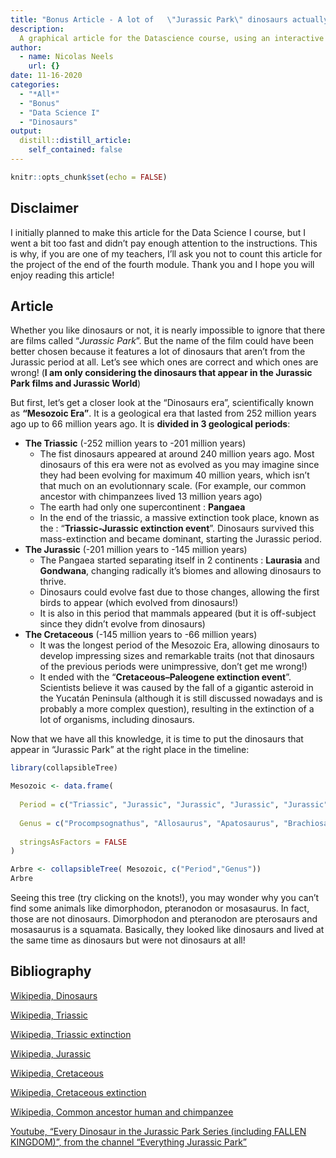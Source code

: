 ```yaml
---
title: "Bonus Article - A lot of   \"Jurassic Park\" dinosaurs actually were not from the Jurassic period"
description:
  A graphical article for the Datascience course, using an interactive dendrogram
author:
  - name: Nicolas Neels
    url: {}
date: 11-16-2020
categories:
  - "*All*"
  - "Bonus"
  - "Data Science I"
  - "Dinosaurs"
output:
  distill::distill_article:
    self_contained: false
---
```


```r
knitr::opts_chunk$set(echo = FALSE)
```


## Disclaimer
I initially planned to make this article for the Data Science I course, but I went a bit too fast and didn't pay enough attention to the instructions. This is why, if you are one of my teachers, I'll ask you not to count this article for the project of the end of the fourth module. Thank you and I hope you will enjoy reading this article!

## Article
Whether you like dinosaurs or not, it is nearly impossible to ignore that there are films called "*Jurassic Park*". But the name of the film could have been better chosen because it features a lot of dinosaurs that aren't from the Jurassic period at all. Let's see which ones are correct and which ones are wrong! (**I am only considering the dinosaurs that appear in the Jurassic Park films and Jurassic World**)

But first, let's get a closer look at the "Dinosaurs era", scientifically known as **"Mesozoic Era"**. It is a geological era that lasted from 252 million years ago up to 66 million years ago. It is **divided in 3 geological periods**:

* **The Triassic** (-252 million years to -201 million years)
    - The fist dinosaurs appeared at around 240 million years ago. Most dinosaurs of this era were not as evolved as you may imagine since they had been evolving for maximum 40 million years, which isn't that much on an evolutionnary scale. (For example, our common ancestor with chimpanzees lived 13 million years ago)
    - The earth had only one supercontinent : **Pangaea**
    - In the end of the triassic, a massive extinction took place, known as the : "**Triassic-Jurassic extinction event**". Dinosaurs survived this mass-extinction and became dominant, starting the Jurassic period.
    
* **The Jurassic** (-201 million years to -145 million years)
    - The Pangaea started separating itself in 2 continents : **Laurasia** and **Gondwana**, changing radically it's biomes and allowing dinosaurs to thrive.
    - Dinosaurs could evolve fast due to those changes, allowing the first birds to appear (which evolved from dinosaurs!)
    - It is also in this period that mammals appeared (but it is off-subject since they didn't evolve from dinosaurs)

* **The Cretaceous** (-145 million years to -66 million years)
    - It was the longest period of the Mesozoic Era, allowing dinosaurs to develop impressing sizes and remarkable traits (not that dinosaurs of the previous periods were unimpressive, don't get me wrong!)
    - It ended with the "**Cretaceous–Paleogene extinction event**". Scientists believe it was caused by the fall of a gigantic asteroid in the Yucatán Peninsula (although it is still discussed nowadays and is probably a more complex question), resulting in the extinction of a lot of organisms, including dinosaurs.
    
Now that we have all this knowledge, it is time to put the dinosaurs that appear in "Jurassic Park" at the right place in the timeline:
    
    
```r
library(collapsibleTree)

Mesozoic <- data.frame(
  
  Period = c("Triassic", "Jurassic", "Jurassic", "Jurassic", "Jurassic", "Jurassic", "Jurassic", "Jurassic", "Jurassic", "Cretaceous", "Cretaceous", "Cretaceous", "Cretaceous", "Cretaceous", "Cretaceous", "Cretaceous", "Cretaceous", "Cretaceous", "Cretaceous", "Cretaceous", "Cretaceous"),
  
  Genus = c("Procompsognathus", "Allosaurus", "Apatosaurus", "Brachiosaurus", "Ceratosaurus", "Compsognathus", "Dilophosaurus", "Mamenchisaurus", "Stegosaurus", "Ankylosaurus", "Baryonyx", "Carnotaurus", "Corythosaurus", "Gallimimus", "Pachycephalosaurus", "Parasaurolophus", "Sinoceratops", "Spinosaurus", "Triceratops", "Tyrannosaurus", "Velocyraptor"),
  
  stringsAsFactors = FALSE
)
```


```r

Arbre <- collapsibleTree( Mesozoic, c("Period","Genus"))
Arbre
```
Seeing this tree (try clicking on the knots!), you may wonder why you can't find some animals like dimorphodon, pteranodon or mosasaurus. In fact, those are not dinosaurs. Dimorphodon and pteranodon are pterosaurs and mosasaurus is a squamata. Basically, they looked like dinosaurs and lived at the same time as dinosaurs but were not dinosaurs at all!

## Bibliography
[Wikipedia, Dinosaurs](https://en.wikipedia.org/wiki/Dinosaur)

[Wikipedia, Triassic](https://en.wikipedia.org/wiki/Triassic)

[Wikipedia, Triassic extinction](https://en.wikipedia.org/wiki/Triassic%E2%80%93Jurassic_extinction_event)

[Wikipedia, Jurassic](https://en.wikipedia.org/wiki/Jurassic)

[Wikipedia, Cretaceous](https://en.wikipedia.org/wiki/Cretaceous)

[Wikipedia, Cretaceous extinction](https://en.wikipedia.org/wiki/Cretaceous%E2%80%93Paleogene_extinction_event)

[Wikipedia, Common ancestor human and chimpanzee](https://en.wikipedia.org/wiki/Chimpanzee%E2%80%93human_last_common_ancestor)

[Youtube, "Every Dinosaur in the Jurassic Park Series (including FALLEN KINGDOM)", from the channel "Everything Jurassic Park"](https://www.youtube.com/watch?v=rZc9kgEIjKU)

